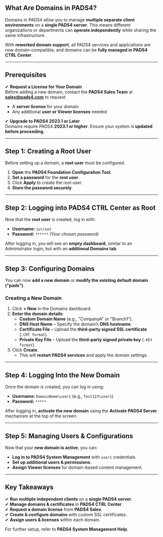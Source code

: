 ## **What Are Domains in PADS4?**

Domains in PADS4 allow you to manage **multiple separate client environments** on a **single PADS4 server**. This means different organizations or departments can **operate independently** while sharing the same infrastructure.

With **reworked domain support**, all PADS4 services and applications are now domain-compatible, and domains can be **fully managed in PADS4 CTRL Center**.

---

## **Prerequisites**

✔ **Request a License for Your Domain**\
Before adding a new domain, contact the **PADS4 Sales Team** at [**sales@pads4.com**](mailto:sales@pads4.com) to request:

- A **server license** for your domain
- Any additional **user or Viewer licenses** needed

✔ **Upgrade to PADS4 2023.1 or Later**\
Domains require PADS4 **2023.1 or higher**. Ensure your system is **updated before proceeding**.

---

## **Step 1: Creating a Root User**

Before setting up a domain, a **root user** must be configured.

1. **Open** the **PADS4 Foundation Configuration Tool**.
2. **Set a password** for the **root user**.
3. Click **Apply** to create the root user.
4. **Store the password securely**.

---

## **Step 2: Logging into PADS4 CTRL Center as Root**

Now that the **root user** is created, log in with:

- **Username:** `su\root`
- **Password:** `******` _(Your chosen password)_

After logging in, you will see an **empty dashboard**, similar to an Administrator login, but with an **additional Domains tab**.

---

## **Step 3: Configuring Domains**

You can now **add a new domain** or **modify the existing default domain ("pads")**.

### **Creating a New Domain**

1. Click **\+ New** in the Domains dashboard.
2. **Enter the domain details**:
   - **Custom Domain Name** (e.g., "CompanyA" or "Branch1").
   - **DNS Host Name** – Specify the domain’s **DNS hostname**.
   - **Certificate File** – Upload the **third-party signed SSL certificate** (`.CRT format`).
   - **Private Key File** – Upload the **third-party signed private key** (`.KEY format`).
3. Click **Create**.
   - This will **restart PADS4 services** and apply the domain settings.

---

## **Step 4: Logging Into the New Domain**

Once the domain is created, you can log in using:

- **Username:** `DomainName\user1` (e.g., `Test123\user1`)
- **Password:** `*****`

After logging in, **activate the new domain** using the **Activate PADS4 Server** mechanism at the top of the screen.

---

## **Step 5: Managing Users & Configurations**

Now that your **new domain is active**, you can:

- **Log in to PADS4 System Management** with `user1` credentials.
- **Set up additional users & permissions**.
- **Assign Viewer licenses** for domain-based content management.

---

## **Key Takeaways**

✔ **Run multiple independent clients** on a **single PADS4 server**.\
✔ **Manage domains & certificates** in **PADS4 CTRL Center**.\
✔ **Request a domain license** from **PADS4 Sales**.\
✔ **Create & configure domains** with custom SSL certificates.\
✔ **Assign users & licenses** within each domain.

For further setup, refer to **PADS4 System Management Help**.